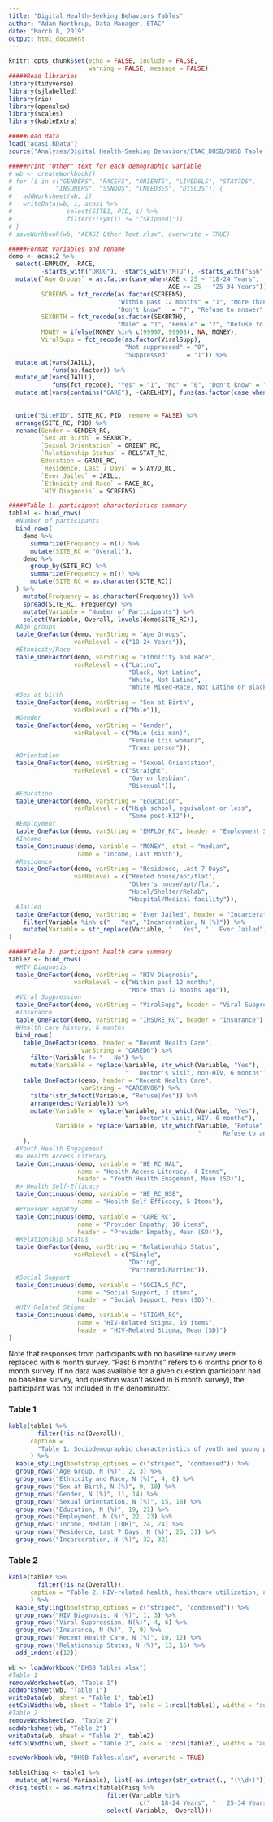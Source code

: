 ```yaml
---
title: "Digital Health-Seeking Behaviors Tables"
author: "Adam Northrup, Data Manager, ETAC"
date: "March 8, 2019"
output: html_document
---
```

```r
knitr::opts_chunk$set(echo = FALSE, include = FALSE, 
                      warning = FALSE, message = FALSE)
#####Read libraries
library(tidyverse)
library(sjlabelled)
library(rio)
library(openxlsx)
library(scales)
library(kableExtra)

#####Load data
load("acasi.RData")
source("Analyses/Digital Health-Seeking Behaviors/ETAC_DHSB/DHSB Table Functions.R")
```

```r
#####Print "Other" text for each demographic variable
# wb <- createWorkbook()
# for (i in c("GENDERS", "RACEFS", "ORIENTS", "LIVED6LS", "STAY7DS", 
#            "INSUREHS", "SSNDOS", "CNEED3ES", "DISCJS")) {
#   addWorksheet(wb, i)
#   writeData(wb, i, acasi %>%
#               select(SITE1, PID, i) %>%
#               filter(!!sym(i) != "[Skipped]"))
# }
# saveWorkbook(wb, "ACASI Other Text.xlsx", overwrite = TRUE)

#####Format variables and rename
demo <- acasi2 %>%
  select(-EMPLOY, -RACE,
         -starts_with("DRUG"), -starts_with("MTU"), -starts_with("S56")) %>%
  mutate(`Age Groups` = as.factor(case_when(AGE < 25 ~ "18-24 Years",
                                            AGE >= 25 ~ "25-34 Years")),
         SCREEN5 = fct_recode(as.factor(SCREEN5),
                              "Within past 12 months" = "1", "More than 12 months ago" = "2",
                              "Don't know"   = "7", "Refuse to answer"        = "8"),
         SEXBRTH = fct_recode(as.factor(SEXBRTH),
                              "Male" = "1", "Female" = "2", "Refuse to answer" = "8"),
         MONEY = ifelse(MONEY %in% c(99997, 99998), NA, MONEY),
         ViralSupp = fct_recode(as.factor(ViralSupp),
                                "Not suppressed" = "0",
                                "Suppressed"     = "1")) %>%
  mutate_at(vars(JAILL), 
            funs(as.factor)) %>%
  mutate_at(vars(JAILL), 
            funs(fct_recode), "Yes" = "1", "No" = "0", "Don't know" = "7", "Refuse to answer" = "8") %>%
  mutate_at(vars(contains("CARE"), -CARELHIV), funs(as.factor(case_when(. == 0   ~ "Yes",
                                                                        . <= 99  ~ "No",
                                                                        . >  99  ~ "Refuse to answer")))) %>%
  unite("SitePID", SITE_RC, PID, remove = FALSE) %>%
  arrange(SITE_RC, PID) %>%
  rename(Gender = GENDER_RC,
         `Sex at Birth` = SEXBRTH,
         `Sexual Orientation` = ORIENT_RC,
         `Relationship Status` = RELSTAT_RC,
         Education = GRADE_RC,
         `Residence, Last 7 Days` = STAY7D_RC,
         `Ever Jailed` = JAILL,
         `Ethnicity and Race` = RACE_RC,
         `HIV Diagnosis` = SCREEN5)
```

```r
#####Table 1: participant characteristics summary
table1 <- bind_rows(
  #Number of participants
  bind_rows(
    demo %>%
      summarize(Frequency = n()) %>%
      mutate(SITE_RC = "Overall"),
    demo %>%
      group_by(SITE_RC) %>%
      summarize(Frequency = n()) %>%
      mutate(SITE_RC = as.character(SITE_RC))
  ) %>%
    mutate(Frequency = as.character(Frequency)) %>%
    spread(SITE_RC, Frequency) %>%
    mutate(Variable = "Number of Participants") %>%
    select(Variable, Overall, levels(demo$SITE_RC)),
  #Age groups
  table_OneFactor(demo, varString = "Age Groups",
                  varRelevel = c("18-24 Years")),
  #Ethnicity/Race
  table_OneFactor(demo, varString = "Ethnicity and Race", 
                  varRelevel = c("Latino",
                                 "Black, Not Latino",
                                 "White, Not Latino",
                                 "White Mixed-Race, Not Latino or Black")),
  #Sex at birth
  table_OneFactor(demo, varString = "Sex at Birth",
                  varRelevel = c("Male")),
  #Gender
  table_OneFactor(demo, varString = "Gender",
                  varRelevel = c("Male (cis man)",
                                 "Female (cis woman)",
                                 "Trans person")),
  #Orientation
  table_OneFactor(demo, varString = "Sexual Orientation",
                  varRelevel = c("Straight",
                                 "Gay or lesbian",
                                 "Bisexual")),
  #Education
  table_OneFactor(demo, varString = "Education", 
                  varRelevel = c("High school, equivalent or less",
                                 "Some post-K12")),
  #Employment
  table_OneFactor(demo, varString = "EMPLOY_RC", header = "Employment Status"),
  #Income
  table_Continuous(demo, variable = "MONEY", stat = "median", 
                   name = "Income, Last Month"),
  #Residence
  table_OneFactor(demo, varString = "Residence, Last 7 Days", 
                  varRelevel = c("Rented house/apt/flat",
                                 "Other's house/apt/flat",
                                 "Hotel/Shelter/Rehab",
                                 "Hospital/Medical facility")),
  #Jailed
  table_OneFactor(demo, varString = "Ever Jailed", header = "Incarceration") %>%
    filter(Variable %in% c("   Yes", "Incarceration, N (%)")) %>%
    mutate(Variable = str_replace(Variable, "   Yes", "   Ever Jailed"))
)

#####Table 2: participant health care summary
table2 <- bind_rows(
  #HIV Diagnosis
  table_OneFactor(demo, varString = "HIV Diagnosis",
                  varRelevel = c("Within past 12 months",
                                 "More than 12 months ago")),
  #Viral Suppression
  table_OneFactor(demo, varString = "ViralSupp", header = "Viral Suppression"),
  #Insurance
  table_OneFactor(demo, varString = "INSURE_RC", header = "Insurance"),
  #Health care history, 6 months
  bind_rows(
    table_OneFactor(demo, header = "Recent Health Care",
                    varString = "CARED6") %>%
      filter(Variable != "   No") %>%
      mutate(Variable = replace(Variable, str_which(Variable, "Yes"), 
                                "   Doctor's visit, non-HIV, 6 months")),
    table_OneFactor(demo, header = "Recent Health Care",
                    varString = "CAREHV06") %>%
      filter(str_detect(Variable, "Refuse|Yes")) %>%
      arrange(desc(Variable)) %>%
      mutate(Variable = replace(Variable, str_which(Variable, "Yes"), 
                                "   Doctor's visit, HIV, 6 months"),
             Variable = replace(Variable, str_which(Variable, "Refuse"),
                                                    "      Refuse to answer"))
    ),
  #Youth Health Engagement
  #> Health Access Literacy
  table_Continuous(demo, variable = "HE_RC_HAL",
                   name = "Health Access Literacy, 4 Items", 
                   header = "Youth Health Enagement, Mean (SD)"),
  #> Health Self-Efficacy
  table_Continuous(demo, variable = "HE_RC_HSE", 
                   name = "Health Self-Efficacy, 5 Items"),
  #Provider Empathy
  table_Continuous(demo, variable = "CARE_RC",
                   name = "Provider Empathy, 10 items", 
                   header = "Provider Empathy, Mean (SD)"),
  #Relationship Status
  table_OneFactor(demo, varString = "Relationship Status", 
                  varRelevel = c("Single",
                                 "Dating",
                                 "Partnered/Married")),
  #Social Support
  table_Continuous(demo, variable = "SOCIALS_RC",
                   name = "Social Support, 3 items", 
                   header = "Social Support, Mean (SD)"),
  #HIV-Related Stigma
  table_Continuous(demo, variable = "STIGMA_RC",
                   name = "HIV-Related Stigma, 10 items", 
                   header = "HIV-Related Stigma, Mean (SD)")
)
```
Note that responses from participants with no baseline survey were replaced with 6 month survey. "Past 6 months" refers to 6 months prior to 6 month survey. If no data was available for a given question (participant had no baseline survey, and question wasn't asked in 6 month survey), the participant was not included in the denominator.  

### Table 1
```r
kable(table1 %>%
        filter(!is.na(Overall)),
      caption = 
        "Table 1. Sociodemographic characteristics of youth and young people living with HIV"
      ) %>%
  kable_styling(bootstrap_options = c("striped", "condensed")) %>%
  group_rows("Age Group, N (%)", 2, 3) %>%
  group_rows("Ethnicity and Race, N (%)", 4, 8) %>%
  group_rows("Sex at Birth, N (%)", 9, 10) %>%
  group_rows("Gender, N (%)", 11, 14) %>%
  group_rows("Sexual Orientation, N (%)", 15, 18) %>%
  group_rows("Education, N (%)", 19, 21) %>%
  group_rows("Employment, N (%)", 22, 23) %>%
  group_rows("Income, Median [IQR]", 24, 24) %>%
  group_rows("Residence, Last 7 Days, N (%)", 25, 31) %>%
  group_rows("Incarceration, N (%)", 32, 32)
```

### Table 2
```r
kable(table2 %>%
        filter(!is.na(Overall)),
      caption = "Table 2. HIV-related health, healthcare utilization, and other characteristics that may relate to digital health seeking"
      ) %>%
  kable_styling(bootstrap_options = c("striped", "condensed")) %>%
  group_rows("HIV Diagnosis, N (%)", 1, 3) %>%
  group_rows("Viral Suppression, N(%)", 4, 6) %>%
  group_rows("Insurance, N (%)", 7, 9) %>%
  group_rows("Recent Health Care, N (%)", 10, 12) %>%
  group_rows("Relationship Status, N (%)", 13, 16) %>%
  add_indent(c(12))
```

```r
wb <- loadWorkbook("DHSB Tables.xlsx")
#Table 1
removeWorksheet(wb, "Table 1")
addWorksheet(wb, "Table 1")
writeData(wb, sheet = "Table 1", table1)
setColWidths(wb, sheet = "Table 1", cols = 1:ncol(table1), widths = "auto")
#Table 2
removeWorksheet(wb, "Table 2")
addWorksheet(wb, "Table 2")
writeData(wb, sheet = "Table 2", table2)
setColWidths(wb, sheet = "Table 2", cols = 1:ncol(table2), widths = "auto")

saveWorkbook(wb, "DHSB Tables.xlsx", overwrite = TRUE)
```

```r
table1Chisq <- table1 %>%
  mutate_at(vars(-Variable), list(~as.integer(str_extract(., "(\\d+)"))))
chisq.test(x = as.matrix(table1Chisq %>%
                           filter(Variable %in% 
                                    c("   18-24 Years", "   25-34 Years")) %>%
                           select(-Variable, -Overall)))
```


